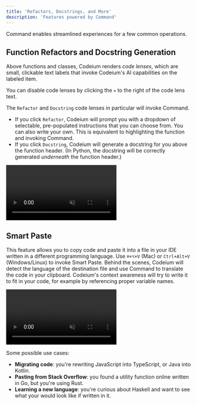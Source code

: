 ```yaml
---
title: 'Refactors, Docstrings, and More'
description: 'Features powered by Command'
---
```

Command enables streamlined experiences for a few common operations.

## Function Refactors and Docstring Generation

Above functions and classes, Codeium renders _code lenses_,
which are small, clickable text labels that invoke Codeium's AI capabilities on the labeled item.

<Tip>You can disable code lenses by clicking the `✕` to the right of the code lens text.</Tip>

The `Refactor` and `Docstring` code lenses in particular will invoke Command.
- If you click `Refactor`, Codeium will prompt you with a dropdown of selectable, pre-populated
instructions that you can choose from. You can also write your own. This is equivalent to highlighting the function and invoking Command.
- If you click `Docstring`, Codeium will generate a docstring for you above the function header.
(In Python, the docstring will be correctly generated _underneath_ the function header.)

<Frame caption="Encouraging readable and maintainable code, one docstring at a time.">
    <video
        autoPlay
        muted
        loop
        playsInline
        src="/assets/jetbrains_docstrings.mp4"
    ></video>
</Frame>

## Smart Paste

This feature allows you to copy code and paste it into a file in your IDE written in a different programming language.
Use `⌘+⌥+V` (Mac) or `Ctrl+Alt+V` (Windows/Linux) to invoke Smart Paste.
Behind the scenes, Codeium will detect the language of the destination file and use Command to translate the code in your clipboard.
Codeium's context awareness will try to write it to fit in your code, for example by referencing proper variable names.

<Frame>
    <video
        autoPlay
        muted
        loop
        playsInline
        src="https://exafunction.github.io/public/videos/demos/Smart_Paste_Demo_1080p.mp4"
    ></video>
</Frame>

Some possible use cases:
- **Migrating code**: you're rewriting JavaScript into TypeScript, or Java into Kotlin.
- **Pasting from Stack Overflow**: you found a utility function online written in Go, but you're using Rust.
- **Learning a new language**: you're curious about Haskell and want to see what your would look like if written in it.